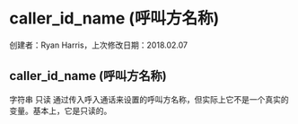 # caller_id_name (呼叫方名称)

 创建者：Ryan Harris，上次修改日期：2018.02.07

## caller_id_name (呼叫方名称)

字符串 只读 通过传入呼入通话来设置的呼叫方名称，但实际上它不是一个真实的变量。基本上，它是只读的。